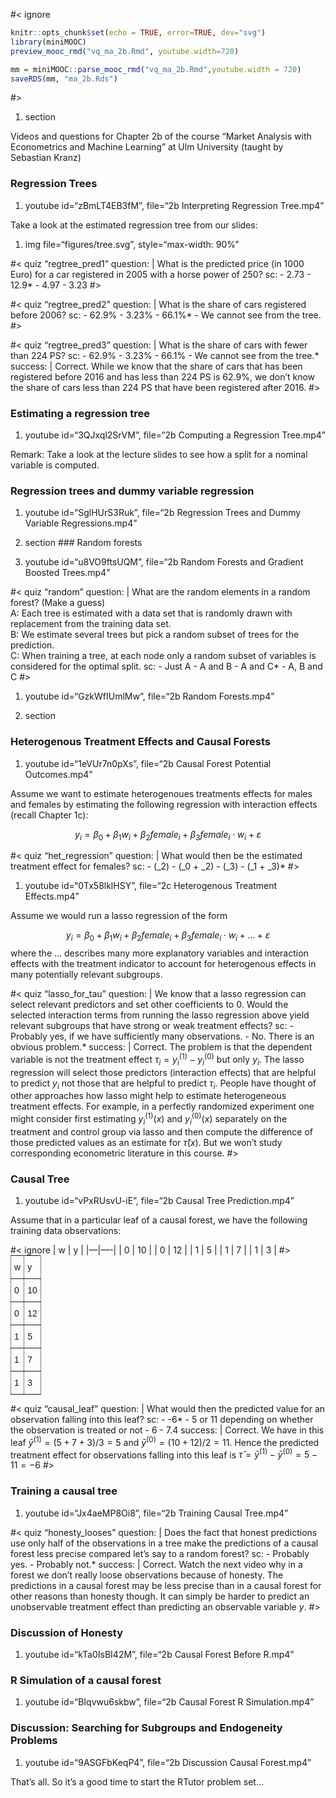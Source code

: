 #< ignore
```r
knitr::opts_chunk$set(echo = TRUE, error=TRUE, dev="svg")
library(miniMOOC)
preview_mooc_rmd("vq_ma_2b.Rmd", youtube.width=720)

mm = miniMOOC::parse_mooc_rmd("vq_ma_2b.Rmd",youtube.width = 720)
saveRDS(mm, "ma_2b.Rds")
```
#>

#. section

Videos and questions for Chapter 2b of the course "Market Analysis with Econometrics and Machine Learning" at Ulm University (taught by Sebastian Kranz)


### Regression Trees

#. youtube id="zBmLT4EB3fM", file="2b Interpreting Regression Tree.mp4"

Take a look at the estimated regression tree from our slides: 

#. img file="figures/tree.svg", style="max-width: 90%"

#< quiz "regtree_pred1"
question: |
  What is the predicted price (in 1000 Euro) for a car registered in 2005 with a horse power of 250?
sc: 
  - 2.73
  - 12.9*
  - 4.97
  - 3.23
#>

#< quiz "regtree_pred2"
question: |
  What is the share of cars registered before 2006?
sc:
  - 62.9%
  - 3.23%
  - 66.1%*
  - We cannot see from the tree.
#>


#< quiz "regtree_pred3"
question: |
  What is the share of cars with fewer than 224 PS?
sc:
  - 62.9%
  - 3.23%
  - 66.1%
  - We cannot see from the tree.*
success: |
  Correct. While we know that the share of cars that has been registered before 2016 and has less than 224 PS is 62.9%, we don't know the share of cars less than 224 PS that have been registered after 2016.
#>

### Estimating a regression tree

#. youtube id="3QJxql2SrVM", file="2b Computing a Regression Tree.mp4"


Remark: Take a look at the lecture slides to see how a split for a nominal variable is computed.

### Regression trees and dummy variable regression

#. youtube id="SglHUrS3Ruk", file="2b Regression Trees and Dummy Variable Regressions.mp4"

#. section
### Random forests

#. youtube id="u8VO9ftsUQM", file="2b Random Forests and Gradient Boosted Trees.mp4"

#< quiz "random"
question: |
  What are the random elements in a random forest? (Make a guess)<br>
  A: Each tree is estimated with a data set that is randomly drawn with replacement from the training data set.<br>
  B: We estimate several trees but pick a random subset of trees for the prediction.<br>
  C: When training a tree, at each node only a random subset of variables is considered for the optimal split.
sc: 
  - Just A
  - A and B
  - A and C*
  - A, B and C
#>

#. youtube id="GzkWfIUmlMw", file="2b Random Forests.mp4"


#. section 

### Heterogenous Treatment Effects and Causal Forests

#. youtube id="1eVUr7n0pXs", file="2b Causal Forest Potential Outcomes.mp4"

Assume we want to estimate heterogenoues treatments effects for males and females by estimating the following regression with interaction effects (recall Chapter 1c):

$$y_i = \beta_0 + \beta_1 w_i + \beta_2 female_i + \beta_3 female_i \cdot w_i + \varepsilon$$

#< quiz "het_regression"
question: |
  What would then be the estimated treatment effect for females?
sc:
  - \(\hat \beta_2\)
  - \(\hat \beta_0\ + \hat \beta_2\)
  - \(\hat \beta_3\)
  - \(\hat \beta_1\ + \hat \beta_3\)*
#>

#. youtube id="0Tx58lklHSY", file="2c Heterogenous Treatment Effects.mp4"

Assume we would run a lasso regression of the form

$$y_i = \beta_0 + \beta_1 w_i + \beta_2 female_i + \beta_3 female_i \cdot w_i + ... + \varepsilon$$
where the ... describes many more explanatory variables and interaction effects with the treatment indicator to account for heterogenous effects in many potentially relevant subgroups.

#< quiz "lasso_for_tau"
question: |
  We know that a lasso regression can select relevant predictors and set other coefficients to 0. Would the selected interaction terms from running the lasso regression above yield relevant subgroups that have strong or weak treatment effects?
sc:
  - Probably yes, if we have sufficiently many observations.
  - No. There is an obvious problem.*
success: |
  Correct. The problem is that the dependent variable is not the treatment effect $\tau_i =  y_i^{(1)} - y_i^{(0)}$ but only $y_i$. The lasso regression will select those predictors (interaction effects) that are helpful to predict $y_i$ not those that are helpful to predict $\tau_i$. People have thought of other approaches how lasso might help to estimate heterogeneous treatment effects. For example, in a perfectly randomized experiment one might consider first estimating $y_i^{(1)}(x)$ and $y_i^{(0)}(x)$ separately on the treatment and control group via lasso and then compute the difference of those predicted values as an estimate for $\hat \tau(x)$. But we won't study corresponding econometric literature in this course.
#>
  

### Causal Tree

#. youtube id="vPxRUsvU-iE", file="2b Causal Tree Prediction.mp4"


Assume that in a particular leaf of a causal forest, we have the following training data observations:

#< ignore
| w | y  |
|---|----|
| 0 | 10 |
| 0 | 12 |
| 1 | 5  |
| 1 | 7  |
| 1 | 3  |
#>
<table style="border-collapse:collapse;border-spacing:0;margin:0px auto" class="tg"><tbody><tr><td style="border-color:inherit;border-style:solid;border-width:1px;font-family:Arial, sans-serif;font-size:14px;overflow:hidden;padding:10px 5px;text-align:left;vertical-align:top;word-break:normal">w</td><td style="border-color:inherit;border-style:solid;border-width:1px;font-family:Arial, sans-serif;font-size:14px;overflow:hidden;padding:10px 5px;text-align:left;vertical-align:top;word-break:normal">y</td></tr><tr><td style="border-color:inherit;border-style:solid;border-width:1px;font-family:Arial, sans-serif;font-size:14px;overflow:hidden;padding:10px 5px;text-align:left;vertical-align:top;word-break:normal">0</td><td style="border-color:inherit;border-style:solid;border-width:1px;font-family:Arial, sans-serif;font-size:14px;overflow:hidden;padding:10px 5px;text-align:left;vertical-align:top;word-break:normal">10</td></tr><tr><td style="border-color:inherit;border-style:solid;border-width:1px;font-family:Arial, sans-serif;font-size:14px;overflow:hidden;padding:10px 5px;text-align:left;vertical-align:top;word-break:normal">0</td><td style="border-color:inherit;border-style:solid;border-width:1px;font-family:Arial, sans-serif;font-size:14px;overflow:hidden;padding:10px 5px;text-align:left;vertical-align:top;word-break:normal">12</td></tr><tr><td style="border-color:inherit;border-style:solid;border-width:1px;font-family:Arial, sans-serif;font-size:14px;overflow:hidden;padding:10px 5px;text-align:left;vertical-align:top;word-break:normal">1</td><td style="border-color:inherit;border-style:solid;border-width:1px;font-family:Arial, sans-serif;font-size:14px;overflow:hidden;padding:10px 5px;text-align:left;vertical-align:top;word-break:normal">5</td></tr><tr><td style="border-color:inherit;border-style:solid;border-width:1px;font-family:Arial, sans-serif;font-size:14px;overflow:hidden;padding:10px 5px;text-align:left;vertical-align:top;word-break:normal">1</td><td style="border-color:inherit;border-style:solid;border-width:1px;font-family:Arial, sans-serif;font-size:14px;overflow:hidden;padding:10px 5px;text-align:left;vertical-align:top;word-break:normal">7</td></tr><tr><td style="border-color:inherit;border-style:solid;border-width:1px;font-family:Arial, sans-serif;font-size:14px;overflow:hidden;padding:10px 5px;text-align:left;vertical-align:top;word-break:normal">1</td><td style="border-color:inherit;border-style:solid;border-width:1px;font-family:Arial, sans-serif;font-size:14px;overflow:hidden;padding:10px 5px;text-align:left;vertical-align:top;word-break:normal">3</td></tr></tbody></table>
#< quiz "causal_leaf"
question: |
  What would then the predicted value for an observation falling into this leaf?
sc:
  - -6*
  - 5 or 11 depending on whether the observation is treated or not
  - 6
  - 7.4
success: |
  Correct. We have in this leaf $\bar y^{(1)} = (5+7+3)/3 = 5$ and $\bar y^{(0)} = (10+12)/2 = 11$. Hence the predicted treatment effect for observations falling into this leaf is $\hat \tau = \bar y^{(1)}-\bar y^{(0)} = 5-11=-6$
#>

### Training a causal tree

#. youtube id="Jx4aeMP8Oi8", file="2b Training Causal Tree.mp4"

#< quiz "honesty_looses"
question: |
  Does the fact that honest predictions use only half of the observations in a tree make the predictions of a causal forest less precise compared let's say to a random forest?
sc:
  - Probably yes.
  - Probably not.*
success: |
  Correct. Watch the next video why in a forest we don't really loose observations because of honesty. The predictions in a causal forest may be less precise than in a causal forest for other reasons than honesty though. It can simply be harder to predict an unobservable treatment effect than predicting an observable variable $y$.
#>

### Discussion of Honesty
#. youtube id="kTa0IsBI42M", file="2b Causal Forest Before R.mp4"

### R Simulation of a causal forest
#. youtube id="BIqvwu6skbw", file="2b Causal Forest R Simulation.mp4"

### Discussion: Searching for Subgroups and Endogeneity Problems

#. youtube id="9ASGFbKeqP4", file="2b Discussion Causal Forest.mp4"

That's all. So it's a good time to start the RTutor problem set...